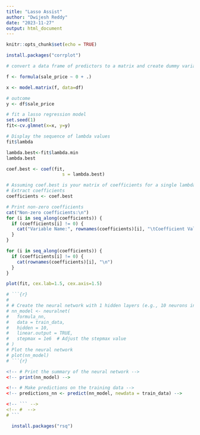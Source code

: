 ```yaml
---
title: "Lasso Assist"
author: "Dwijesh Reddy"
date: "2023-11-27"
output: html_document
---
```


```r
knitr::opts_chunk$set(echo = TRUE)
```

```r
install.packages("corrplot")
```

```r
# convert a data frame of predictors to a matrix and create dummy variables for character variables 

f <- formula(sale_price ~ 0 + .) 

x <- model.matrix(f, data=df)

# outcome 
y <- df$sale_price
```


```r
# fit a lasso regression model 
set.seed(1)
fit<-cv.glmnet(x=x, y=y)

# Display the sequence of lambda values 
fit$lambda

lambda.best<-fit$lambda.min 
lambda.best

```



```r
coef.best <- coef(fit, 
                     s = lambda.best)

# Assuming coef.best is your matrix of coefficients for a single lambda
# Extract coefficients
coefficients <- coef.best

# Print non-zero coefficients
cat("Non-zero coefficients:\n")
for (i in seq_along(coefficients)) {
  if (coefficients[i] != 0) {
    cat("Variable Name:", rownames(coefficients)[i], "\tCoefficient Value:", coefficients[i], "\n")
  }
}


```

```r
for (i in seq_along(coefficients)) {
  if (coefficients[i] != 0) {
    cat(rownames(coefficients)[i], "\n")
  }
}
```


```r

plot(fit, cex.lab=1.5, cex.axis=1.5)

```

```r

# ```{r}
# 
# # Create the neural network with 1 hidden layers (e.g., 10 neurons in each layer)
# nn_model <- neuralnet(
#   formula_nn,
#   data = train_data,
#   hidden = 10,
#   linear.output = TRUE,
#   stepmax = 1e6  # Adjust the stepmax value
# )
# Plot the neural network
# plot(nn_model)
# ```{r}

<!-- # Print the summary of the neural network -->
<!-- print(nn_model) -->

<!-- # Make predictions on the training data -->
<!-- predictions_nn <- predict(nn_model, newdata = train_data) -->

<!-- ``` -->
<!-- #  -->
# ```


```


```r

  install.packages("rsq")

```
